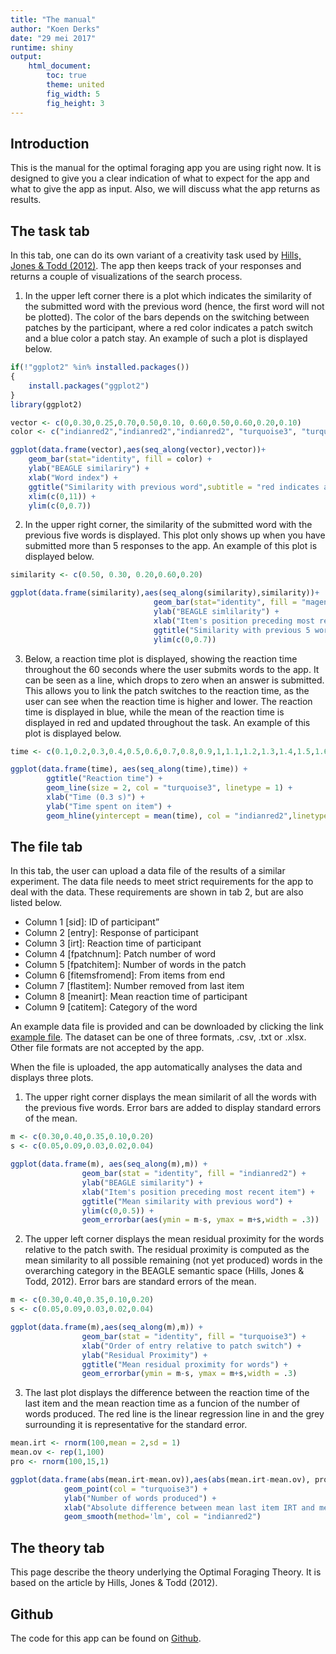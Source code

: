 ```yaml
---
title: "The manual"
author: "Koen Derks"
date: "29 mei 2017"
runtime: shiny
output: 
    html_document:
        toc: true
        theme: united 
        fig_width: 5
        fig_height: 3
---
```


## Introduction

This is the manual for the optimal foraging app you are using right now. It is designed to give you a clear indication of what to expect for the app and what to give the app as input. Also, we will discuss what the app returns as results. 

## The task tab

In this tab, one can do its own variant of a creativity task used by [Hills, Jones & Todd (2012)](https://pdfs.semanticscholar.org/8857/9afc83b90c1530b16f9396eca8eb55757c7e.pdf). The app then keeps track of your responses and returns a couple of visualizations of the search process. 

1. In the upper left corner there is a plot which indicates the similarity of the submitted word with the previous word (hence, the first word will not be plotted). The color of the bars depends on the switching between patches by the participant, where a red color indicates a patch switch and a blue color a patch stay. An example of such a plot is displayed below. 

```r

if(!"ggplot2" %in% installed.packages()) 
{ 
    install.packages("ggplot2") 
}
library(ggplot2)

vector <- c(0,0.30,0.25,0.70,0.50,0.10, 0.60,0.50,0.60,0.20,0.10)
color <- c("indianred2","indianred2","indianred2", "turquoise3", "turquoise3", "indianred2", "turquoise3", "turquoise3", "turquoise3", "indianred2", "indianred2")

ggplot(data.frame(vector),aes(seq_along(vector),vector))+
    geom_bar(stat="identity", fill = color) +
    ylab("BEAGLE similariry") +
    xlab("Word index") +
    ggtitle("Similarity with previous word",subtitle = "red indicates a patch swith") +
    xlim(c(0,11)) +
    ylim(c(0,0.7)) 

```

2. In the upper right corner, the similarity of the submitted word with the previous five words is displayed. This plot only shows up when you have submitted more than 5 responses to the app. An example of this plot is displayed below.

```r

similarity <- c(0.50, 0.30, 0.20,0.60,0.20)

ggplot(data.frame(similarity),aes(seq_along(similarity),similarity))+
                                geom_bar(stat="identity", fill = "magenta3") +
                                ylab("BEAGLE simlilarity") +
                                xlab("Item's position preceding most recent item") +
                                ggtitle("Similarity with previous 5 words") +
                                ylim(c(0,0.7))

```

3. Below, a reaction time plot is displayed, showing the reaction time throughout the 60 seconds where the user submits words to the app. It can be seen as a line, which drops to zero when an answer is submitted. This allows you to link the patch switches to the reaction time, as the user can see when the reaction time is higher and lower. The reaction time is displayed in blue, while the mean of the reaction time is displayed in red and updated throughout the task. An example of this plot is displayed below.

```r
time <- c(0.1,0.2,0.3,0.4,0.5,0.6,0.7,0.8,0.9,1,1.1,1.2,1.3,1.4,1.5,1.6,0,0.1,0.2,0.3,0.4,0.5,0.6,0.7,0.8,0.9,1,1.1,1.2,1.3,1.4,1.5,1.6,1.7,1.8,1.9,2,2.1,2.2,0,0.1,0.2,0.3,0.4,0.5,0.6,0.7,0.8,0.9,1,1.1,1.2,1.3,1.4,1.5,0,0.1,0.2,0.3,0.4,0.5,0.6,0.7,0.8,0.1,0.2,0.3,0.4,0.5,0.6,0.7,0.8,0.9,1,1.1,1.2,1.3,0.1,0.2,0.3,0.4) 

ggplot(data.frame(time), aes(seq_along(time),time)) +
        ggtitle("Reaction time") + 
        geom_line(size = 2, col = "turquoise3", linetype = 1) +
        xlab("Time (0.3 s)") +
        ylab("Time spent on item") +
        geom_hline(yintercept = mean(time), col = "indianred2",linetype = 2,size = 1.5)

```


## The file tab

In this tab, the user can upload a data file of the results of a similar experiment. The data file needs to meet strict requirements for the app to deal with the data. These requirements are shown in tab 2, but are also listed below. 

* Column 1 [sid]:           ID of participant"
* Column 2 [entry]:         Response of participant
* Column 3 [irt]:           Reaction time of participant
* Column 4 [fpatchnum]:     Patch number of word
* Column 5 [fpatchitem]:    Number of words in the patch
* Column 6 [fitemsfromend]: From items from end
* Column 7 [flastitem]:     Number removed from last item
* Column 8 [meanirt]:       Mean reaction time of participant
* Column 9 [catitem]:       Category of the word

An example data file is provided and can be downloaded by clicking the link [example file](https://www.dropbox.com/s/37is6uf3jrhx2g0/testdata.csv?dl=0). The dataset can be one of three formats, .csv, .txt or .xlsx. Other file formats are not accepted by the app. 

When the file is uploaded, the app automatically analyses the data and displays three plots.

1. The upper right corner displays the mean similarit of all the words with the previous five words. Error bars are added to display standard errors of the mean.  

```r

m <- c(0.30,0.40,0.35,0.10,0.20)
s <- c(0.05,0.09,0.03,0.02,0.04)

ggplot(data.frame(m), aes(seq_along(m),m)) + 
                geom_bar(stat = "identity", fill = "indianred2") +
                ylab("BEAGLE similarity") +
                xlab("Item's position preceding most recent item") +
                ggtitle("Mean similarity with previous word") +
                ylim(c(0,0.5)) + 
                geom_errorbar(aes(ymin = m-s, ymax = m+s,width = .3))

```

2. The upper left corner displays the mean residual proximity for the words relative to the patch swith. The residual proximity is computed as the mean similarity to all possible remaining (not yet produced) words in the overarching category in the BEAGLE semantic space (Hills, Jones & Todd, 2012). Error bars are standard errors of the mean.

```r

m <- c(0.30,0.40,0.35,0.10,0.20)
s <- c(0.05,0.09,0.03,0.02,0.04)

ggplot(data.frame(m),aes(seq_along(m),m)) +
                geom_bar(stat = "identity", fill = "turquoise3") +
                xlab("Order of entry relative to patch switch") +
                ylab("Residual Proximity") +
                ggtitle("Mean residual proximity for words") +
                geom_errorbar(ymin = m-s, ymax = m+s,width = .3)
```

3. The last plot displays the difference between the reaction time of the last item and the mean reaction time as a funcion of the number of words produced. The red line is the linear regression line in and the grey surrounding it is representative for the standard error. 

```r

mean.irt <- rnorm(100,mean = 2,sd = 1)
mean.ov <- rep(1,100)
pro <- rnorm(100,15,1)

ggplot(data.frame(abs(mean.irt-mean.ov)),aes(abs(mean.irt-mean.ov), pro)) + 
            geom_point(col = "turquoise3") +
            ylab("Number of words produced") +
            xlab("Absolute difference between mean last item IRT and mean overall IRT (sec)") +
            geom_smooth(method='lm', col = "indianred2")
```

## The theory tab

This page describe the theory underlying the Optimal Foraging Theory. It is based on the article by Hills, Jones & Todd (2012).

## Github

The code for this app can be found on [Github](https://github.com/koenderks/OptimalForaging).
